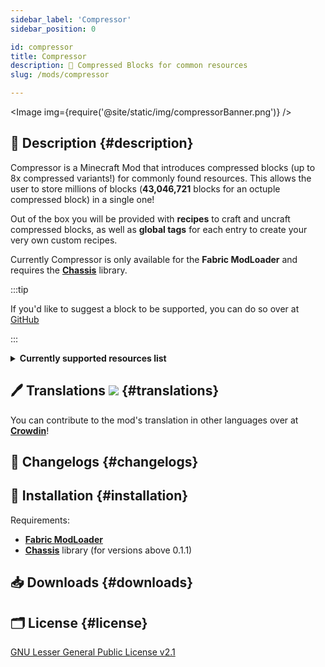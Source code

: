 ```yaml
---
sidebar_label: 'Compressor'
sidebar_position: 0

id: compressor
title: Compressor
description: 🧱 Compressed Blocks for common resources
slug: /mods/compressor

---
```


<head>
    <meta content="Compressor" property="og:title" />
    <meta content="Evergood Team" property="og:site_name" />
    <meta content="🧱 8x Compressed Blocks for commonly found resources, allowing you to store up to 43,046,721 blocks in a single one!" property="og:description" />
    <meta content="https://evergoodteam.github.io/docs/mods/compressor" property="og:url" />
    <meta content="https://evergoodteam.github.io/img/compressorIcon.png" property="og:image" />
    <meta content="#e3caa5" data-react-helmet="true" name="theme-color" />
    <meta name="twitter:card" content="app" />
</head>




<Image img={require('@site/static/img/compressorBanner.png')} />


## 📑 Description {#description}

Compressor is a Minecraft Mod that introduces compressed blocks (up to 8x compressed variants!) for commonly found resources.
This allows the user to store millions of blocks (**43,046,721** blocks for an octuple compressed block) in a single one!

Out of the box you will be provided with **recipes** to craft and uncraft compressed blocks, as well as **global tags** for each entry to create your very own custom recipes.

Currently Compressor is only available for the **Fabric ModLoader** and requires the [**Chassis**](./chassis.mdx) library.

:::tip

If you'd like to suggest a block to be supported, you can do so over at [GitHub](https://github.com/EvergoodTeam/Compressor/issues/new)

:::


<details>
    <summary><strong>Currently supported resources list</strong></summary>
    <ul>
        <li><Block row = '2' col = '0'/>Stone</li>
        <li><Block row = '1' col = '0'/>Granite</li>
        <li><Block row = '3' col = '1'/>Diorite</li>
        <li><Block row = '2' col = '1'/>Andesite</li>
        <li><Block row = '2' col = '3'/>Cobblestone</li>
        <li><Block row = '1' col = '1'/>Gravel</li>
        <li><Block row = '1' col = '2'/>Sand</li>
        <li><Block row = '0' col = '0'/>Dirt</li>
        <li><Block row = '0' col = '2'/>Netherrack</li>
        <li><Block row = '2' col = '2'/>Basalt</li>
        <li><Block row = '3' col = '0'/>Deepslate</li>
        <li><Block row = '1' col = '3'/>Cobbled Deepslate</li>
        <li><Block row = '0' col = '3'/>Blackstone</li>
        <li><Block row = '0' col = '1'/>End Stone</li>
        <li><Block row = '3' col = '2'/>Tuff</li>
        <li><Block row = '3' col = '3'/>Calcite</li>
    </ul>
</details>

<Source project = "Compressor"></Source>

## 🖊️ Translations [![](https://badges.crowdin.net/compressor/localized.svg)](https://crowdin.com/project/compressor) {#translations}

You can contribute to the mod's translation in other languages over at [**Crowdin**](https://crowdin.com/project/compressor)!

## 📰 Changelogs {#changelogs}

<Tabs className="compressor-tabs">
    <TabItem value="0.3.2" label="0.3.2 (1.19.2)">
        <Changelog project="compressor" version="0.3.2"/>
    </TabItem>
    <TabItem value="0.3.x" label="0.3.x (1.19.x)">
        <Changelog project="compressor" version="0.3.1"/>
        <Changelog project="compressor" version="0.3.0"/>
    </TabItem>
    <TabItem value="0.2.x" label="0.2.x (1.18.2)">
        <Changelog project="compressor" version="0.2.0"/>
    </TabItem>
    <TabItem value="0.1.x" label="0.1.x (1.18.1)">
        <Changelog project="compressor" version="0.1.2"/>
        <Changelog project="compressor" version="0.1.1"/>
    </TabItem>
</Tabs>

## 🔧 Installation {#installation}

Requirements:
- [**Fabric ModLoader**](https://fabricmc.net/)
- [**Chassis**](./chassis.mdx) library (for versions above 0.1.1)

## 📥 Downloads {#downloads}


<div style={{textAlign: 'center', margin: '2rem'}}><Curseforge type ="mc-mods" project = "compressor"/><Modrinth type="mod" project="compressor"/></div>

## 🗂️ License {#license}

[GNU Lesser General Public License v2.1](https://github.com/EvergoodTeam/Compressor/blob/1.18.1/LICENSE)